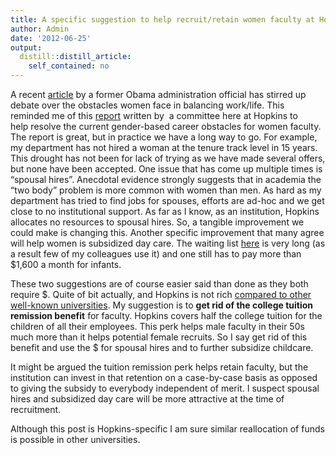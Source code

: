 ```yaml
---
title: A specific suggestion to help recruit/retain women faculty at Hopkins
author: Admin
date: '2012-06-25'
output:
  distill::distill_article:
    self_contained: no
---
```


<span>A recent </span><a href="http://www.theatlantic.com/magazine/archive/2012/07/why-women-still-can-8217-t-have-it-all/9020/" target="_blank">article</a><span> by a former Obama administration official has stirred up debate over the obstacles women face in balancing work/life. This reminded me of this </span><a href="http://web.jhu.edu/administration/jhuoie/resources/women.html" target="_blank">report</a> written by  a committee here at Hopkins to help resolve the current gender-based career obstacles for women faculty. The report is great, but in practice we have a long way to go. For example, my department has not hired a woman at the tenure track level in 15 years. This drought has not been for lack of trying as we have made several offers, but none have been accepted. One issue that has come up multiple times is &#8220;spousal hires&#8221;. Anecdotal evidence strongly suggests that in academia the “two body” problem is more common with women than men. As hard as my department has tried to find jobs for spouses, efforts are ad-hoc and we get close to no institutional support. As far as I know, as an institution, Hopkins allocates no resources to spousal hires. So, a tangible improvement we could make is changing this. Another specific improvement that many agree will help women is subsidized day care. The waiting list <a href="http://www.jhbrighthorizons.org/" target="_blank">here</a> is very long (as a result few of my colleagues use it) and one still has to pay more than $1,600 a month for infants.

These two suggestions are of course easier said than done as they both require $. Quite of bit actually, and Hopkins is not rich <a href="http://en.wikipedia.org/wiki/List_of_colleges_and_universities_in_the_United_States_by_endowment" target="_blank">compared to other well-known universities</a>. My suggestion is to **get rid of the college tuition remission benefit** for faculty. Hopkins covers half the college tuition for the children of all their employees. This perk helps male faculty in their 50s much more than it helps potential female recruits. So I say get rid of this benefit and use the $ for spousal hires and to further subsidize childcare.

It might be argued the tuition remission perk helps retain faculty, but the institution can invest in that retention on a case-by-case basis as opposed to giving the subsidy to everybody independent of merit. I suspect spousal hires and subsidized day care will be more attractive at the time of recruitment. 

Although this post is Hopkins-specific I am sure similar reallocation of funds is possible in other universities.
